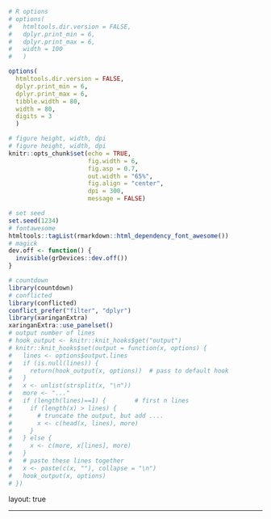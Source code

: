 ```r
# R options
# options(
#   htmltools.dir.version = FALSE,
#   dplyr.print_min = 6, 
#   dplyr.print_max = 6,
#   width = 100
#   )

options(
  htmltools.dir.version = FALSE,
  dplyr.print_min = 6, 
  dplyr.print_max = 6,
  tibble.width = 80,
  width = 80,
  digits = 3
  )

# figure height, width, dpi
# figure height, width, dpi
knitr::opts_chunk$set(echo = TRUE, 
                      fig.width = 6, 
                      fig.asp = 0.7,
                      out.width = "65%",
                      fig.align = "center",
                      dpi = 300,
                      message = FALSE)

# set seed
set.seed(1234)
# fontawesome
htmltools::tagList(rmarkdown::html_dependency_font_awesome())
# magick
dev.off <- function() {
  invisible(grDevices::dev.off())
}

# countdown
library(countdown)
# conflicted
library(conflicted)
conflict_prefer("filter", "dplyr")
library(xaringanExtra)
xaringanExtra::use_panelset()
# output number of lines
# hook_output <- knitr::knit_hooks$get("output")
# knitr::knit_hooks$set(output = function(x, options) {
#   lines <- options$output.lines
#   if (is.null(lines)) {
#     return(hook_output(x, options))  # pass to default hook
#   }
#   x <- unlist(strsplit(x, "\n"))
#   more <- "..."
#   if (length(lines)==1) {        # first n lines
#     if (length(x) > lines) {
#       # truncate the output, but add ....
#       x <- c(head(x, lines), more)
#     }
#   } else {
#     x <- c(more, x[lines], more)
#   }
#   # paste these lines together
#   x <- paste(c(x, ""), collapse = "\n")
#   hook_output(x, options)
# })
```

layout: true

<style>
p.caption {
  font-size: 0.6em;
}
</style>

<!-- <div class="my-footer"> -->
<!-- <span> -->
<!-- <a href="https://d2l.mu.edu/d2l/home/431031" target="_blank">D2L Website</a> -->
<!-- </span> -->
<!-- </div> -->

<!-- <style type="text/css"> -->
<!-- .caption { -->
<!--     font-size: x-small; -->
<!--     text-align: center; -->
<!-- } -->
<!-- </style> -->


---